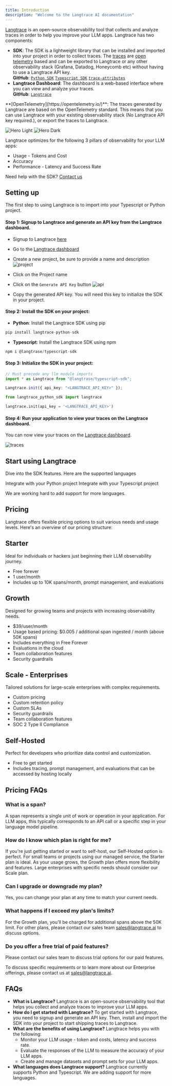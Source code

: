 ```yaml
---
title: Introduction
description: "Welcome to the Langtrace AI documentation"
---
```


[Langtrace](https://langtrace.ai/) is an open-source observability tool that collects and analyze traces in order to help you improve your LLM apps. Langtrace has two components:

- **SDK**: The SDK is a lightweight library that can be installed and imported into your project in order to collect traces. The [traces](https://opentelemetry.io/docs/concepts/signals/traces/) are [open telemetry](https://opentelemetry.io/) based and can be exported to Langtrace or any other observability stack (Grafana, Datadog, Honeycomb etc) without having to use a Langtrace API key.
  <br />
  **GitHub**: [`Python SDK`](https://github.com/Scale3-Labs/langtrace-python-sdk)
  [`Typescript SDK`](https://github.com/Scale3-Labs/langtrace-typescript-sdk) [`trace-attributes`](https://github.com/Scale3-Labs/langtrace-trace-attributes)
- **Langtrace Dashboard**: The dashboard is a web-based interface where you can view and analyze your traces.
  <br />
  **GitHub**: [`Langtrace`](https://github.com/Scale3-Labs/langtrace)

<Note>
  **[OpenTelemetry](https://opentelemetry.io/)**: The traces generated by
  Langtrace are based on the OpenTelemetry standard. This means that you can use
  Langtrace with your existing observability stack (No Langtrace API key
  required.), or export the traces to Langtrace.
</Note>

<img
  className="block dark:hidden"
  src="/images/metrics-light.png"
  alt="Hero Light"
/>
<img
  className="hidden dark:block"
  src="/images/metrics-dark.png"
  alt="Hero Dark"
/>

Langtrace optimizes for the following 3 pillars of observability for your LLM apps:

- Usage - Tokens and Cost
- Accuracy
- Performance - Latency and Success Rate

Need help with the SDK? [Contact us](https://calendar.app.google/Go5gXNPcqZjAY4i47)

## Setting up

The first step to using Langtrace is to import into your Typescript or Python project.

#### Step 1: Signup to Langtrace and generate an API key from the Langtrace dashboard.

- Signup to Langtrace [here](https://app.langtrace.ai/signup)
- Go to the [Langtrace dashboard](https://app.langtrace.ai/projects)
- Create a new project, be sure to provide a name and description
  ![project](/images/screenshots/20241119_6299d99a-5ae4-4dee-9842-126197cbc705.png)

- Click on the Project name
- Click on the `Generate API Key` button
  ![api](/images/screenshots/20241119_e5bffdce-ac35-4049-a9b6-ee29529fc87a.png)

- Copy the generated API key. You will need this key to initialize the SDK in your project.

#### Step 2: Install the SDK on your project:

- **Python**: Install the Langtrace SDK using pip

```python
pip install langtrace-python-sdk
```

- **Typescript**: Install the Langtrace SDK using npm

```typescript
npm i @langtrase/typescript-sdk
```

#### Step 3: Initialize the SDK in your project:

<CodeGroup>

```typescript Typescript
// Must precede any llm module imports
import * as Langtrace from "@langtrase/typescript-sdk";

Langtrace.init({ api_key: "<LANGTRACE_API_KEY>" });
```

```python Python
from langtrace_python_sdk import langtrace

langtrace.init(api_key = '<LANGTRACE_API_KEY>')
```

</CodeGroup>

#### Step 4: Run your application to view your traces on the Langtrace dashboard.

You can now view your traces on the [Langtrace dashboard](https://app.langtrace.ai/projects).

![traces](/images/screenshots/20241119_d23c9ade-327d-4ba5-9285-223039dd2740.png)

## Start using Langtrace

Dive into the SDK features. Here are the supported languages

<CardGroup cols={2}>
  <Card
    title="Python SDK"
    icon="python"
    href="/sdk/python_sdk"
  >
    Integrate with your Python project
  </Card>
  <Card
    title="Typescript SDK"
    icon="node-js"
    href="/sdk/typescript_sdk"
  >
     Integrate with your Typescript project
  </Card>

</CardGroup>

We are working hard to add support for more languages.

## Pricing

Langtrace offers flexible pricing options to suit various needs and usage levels. Here's an overview of our pricing structure:

## Starter

Ideal for individuals or hackers just beginning their LLM observability journey.

- Free forever
- 1 user/month
- Includes up to 10K spans/month, prompt management, and evaluations

## Growth

Designed for growing teams and projects with increasing observability needs.

- $39/user/month
- Usage based pricing: $0.005 / additional span ingested / month (above 50K spans)
- Includes everything in Free Forever
- Evaluations in the cloud
- Team collaboration features
- Security guardrails

## Scale - Enterprises

Tailored solutions for large-scale enterprises with complex requirements.

- Custom pricing
- Custom retention policy
- Custom SLAs
- Security guardrails
- Team collaboration features
- SOC 2 Type II Compliance

## Self-Hosted

Perfect for developers who prioritize data control and customization.

- Free to get started
- Includes tracing, prompt management, and evaluations that can be accessed by hosting locally

## Pricing FAQs

### What is a span?

A span represents a single unit of work or operation in your application. For LLM apps, this typically corresponds to an API call or a specific step in your language model pipeline.

### How do I know which plan is right for me?

If you're just getting started or want to self-host, our Self-Hosted option is perfect. For small teams or projects using our managed service, the Starter plan is ideal. As your usage grows, the Growth plan offers more flexibility and features. Large enterprises with specific needs should consider our Scale plan.

### Can I upgrade or downgrade my plan?

Yes, you can change your plan at any time to match your current needs.

### What happens if I exceed my plan's limits?

For the Growth plan, you'll be charged for additional spans above the 50K limit. For other plans, please contact our sales team sales@langtrace.ai to discuss options.

### Do you offer a free trial of paid features?

Please contact our sales team to discuss trial options for our paid features.

To discuss specific requirements or to learn more about our Enterprise offerings, please contact us at sales@langtrace.ai.

## FAQs

- **What is Langtrace?**
  Langtrace is an open-source observability tool that helps you collect and analyze traces to improve your LLM apps.
- **How do I get started with Langtrace?**
  To get started with Langtrace, you need to signup and generate an API key. Then, install and import the SDK into your project to start shipping traces to Langtrace.
- **What are the benefits of using Langtrace?**
  Langtrace helps you with the following:
  - Monitor your LLM usage - token and costs, latency and success rate.
  - Evaluate the responses of the LLM to measure the accuracy of your LLM apps.
  - Create and manage datasets and prompt sets for your LLM apps.
- **What languages does Langtrace support?**
  Langtrace currently supports Python and Typescript. We are adding support for more languages.
